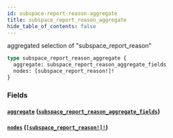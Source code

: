 ```yaml
---
id: subspace-report-reason-aggregate
title: subspace_report_reason_aggregate
hide_table_of_contents: false
---
```


aggregated selection of "subspace_report_reason"

```graphql
type subspace_report_reason_aggregate {
  aggregate: subspace_report_reason_aggregate_fields
  nodes: [subspace_report_reason!]!
}
```

### Fields

#### [`aggregate`](#) ([`subspace_report_reason_aggregate_fields`](/07-graphql/objects/subspace-report-reason-aggregate-fields))

#### [`nodes`](#) ([`[subspace_report_reason!]!`](/07-graphql/objects/subspace-report-reason))
